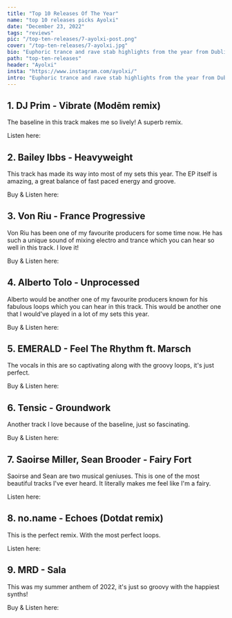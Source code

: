 ---
title: "Top 10 Releases Of The Year"
name: "top 10 releases picks Ayolxi"
date: "December 23, 2022"
tags: "reviews"
pic: "/top-ten-releases/7-ayolxi-post.png"
cover: "/top-ten-releases/7-ayolxi.jpg"
bio: "Euphoric trance and rave stab highlights from the year from Dublin circuit mainstay Ayolxi"
path: "top-ten-releases"
header: "Ayolxi"
insta: "https://www.instagram.com/ayolxi/"
intro: "Euphoric trance and rave stab highlights from the year from Dublin circuit mainstay Ayolxi"
---

## 1. DJ Prim - Vibrate (Modēm remix)

<div className="row display-flex align-items-center">
<div className="col clubGuide">
<Picture src="/top-ten-releases/ayolxi/1.jpg" alt="DJ Prim - Vibrate (Modēm remix)" size={1200} />
</div>
<div className="col clubGuide">

The baseline in this track makes me so lively! A superb remix.

Listen here: <HoverLink url="soundcloud.com/bcco/bcco-premiere-dj-prim-vibrate-modem-remix" name="SoundCloud" external inline />

</div>
</div>

## 2. Bailey Ibbs - Heavyweight

<div className="row display-flex align-items-center">
<div className="col clubGuide">
<Picture src="/top-ten-releases/ayolxi/2.jpg" alt="Bailey Ibbs - Heavyweight cover art" size={1200} />
</div>
<div className="col clubGuide">

This track has made its way into most of my sets this year. The EP itself is amazing, a great balance of fast paced energy and groove.

Buy & Listen here: <HoverLink url="nightservicerec.bandcamp.com/track/heavyweight" name="BandCamp" external inline />

</div>
</div>

## 3. Von Riu - France Progressive

<div className="row display-flex align-items-center">
<div className="col clubGuide">
<Picture src="/top-ten-releases/ayolxi/3.jpg" alt="Von Riu - France Progressive " size={1200} />
</div>
<div className="col clubGuide">

Von Riu has been one of my favourite producers for some time now. He has such a unique sound of mixing electro and trance which you can hear so well in this track. I love it!

Buy & Listen here: <HoverLink url="jerryhorny.bandcamp.com/track/france-progressive" name="BandCamp" external inline />

</div>
</div>

## 4. Alberto Tolo - Unprocessed

<div className="row display-flex align-items-center">
<div className="col clubGuide">
<Picture src="/top-ten-releases/ayolxi/4.jpg" alt="Alberto Tolo - Unprocessed" size={1200} />
</div>
<div className="col clubGuide">

Alberto would be another one of my favourite producers known for his fabulous loops which you can hear in this track. This would be another one that I would've played in a lot of my sets this year.

Buy & Listen here: <HoverLink url="soundcloud.com/polishtechnology/premiere-alberto-tolo-unprocessed-ehrznep002" name="SoundCloud" external inline />

</div>
</div>

## 5. EMERALD - Feel The Rhythm ft. Marsch

<div className="row display-flex align-items-center">
<div className="col clubGuide">
<Picture src="/top-ten-releases/ayolxi/5.jpg" alt="EMERALD - Feel The Rhythm ft. Marsch" size={1200} />
</div>
<div className="col clubGuide">

The vocals in this are so captivating along with the groovy loops, it's just perfect.

Buy & Listen here: <HoverLink url="emerald.bandcamp.com/track/feel-the-rhythm-ft-marsch" name="BandCamp" external inline />

</div>
</div>

## 6. Tensic - Groundwork

<div className="row display-flex align-items-center">
<div className="col clubGuide">
<Picture src="/top-ten-releases/ayolxi/6.jpg" alt="Tensic - Groundwork" size={1200} />
</div>
<div className="col clubGuide">

Another track I love because of the baseline, just so fascinating.

Buy & Listen here: <HoverLink url="phtm.bandcamp.com/track/groundwork" name="BandCamp" external inline />

</div>
</div>

## 7. Saoirse Miller, Sean Brooder - Fairy Fort

<div className="row display-flex align-items-center">
<div className="col clubGuide">
<Picture src="/top-ten-releases/ayolxi/7.jpg" alt="Saoirse Miller, Sean Brooder - Fairy Fort" size={1200} />
</div>
<div className="col clubGuide">

Saoirse and Sean are two musical geniuses. This is one of the most beautiful tracks I've ever heard. It literally makes me feel like I'm a fairy.

Listen here: <HoverLink url="www.youtube.com/watch?v=u5xCvnfxzR8" name="YouTube" external inline />

</div>
</div>

## 8. no.name - Echoes (Dotdat remix)

<div className="row display-flex align-items-center">
<div className="col clubGuide">
<Picture src="/top-ten-releases/ayolxi/8.jpg" alt="no.name - Echoes (Dotdat remix)" size={1200} />
</div>
<div className="col clubGuide">

This is the perfect remix. With the most perfect loops.

Listen here: <HoverLink url="soundcloud.com/roomfm/noname-echoes-dotdat-remix" name="SoundCloud" external inline />

</div>
</div>

## 9. MRD - Sala

<div className="row display-flex align-items-center">
<div className="col clubGuide">
<Picture src="/top-ten-releases/eden/10.jpg" alt="MRD - Sala" size={1200} />
</div>
<div className="col clubGuide">

This was my summer anthem of 2022, it's just so groovy with the happiest synths!

Buy & Listen here: <HoverLink url="nalistore.bandcamp.com/track/sala" name="BandCamp" external inline />

</div>
</div>
